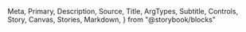   Meta,
  Primary,
  Description,
  Source,
  Title,
  ArgTypes,
  Subtitle,
  Controls,
  Story,
  Canvas,
  Stories,
  Markdown,
} from "@storybook/blocks"

<Meta of={Option} />
<Title />
<Description of={Option} />

```tsx
import { Option } from "@einride/ui"
```

## Basic

<Description of={Option.Basic} />
<Canvas of={Option.Basic} />
<Controls of={Option.Basic} />

## Variant

<Description of={Option.Secondary} />
<Canvas of={Option.Secondary} />
<Controls of={Option.Secondary} include={["variant"]} />

## End text

<Description of={Option.WithEndText} />
<Canvas of={Option.WithEndText} />
<Controls of={Option.WithEndText} include={["children"]} />

## As button

<Description of={Option.AsButton} />
<Canvas of={Option.AsButton} />
<Controls of={Option.AsButton} include={["as"]} />
